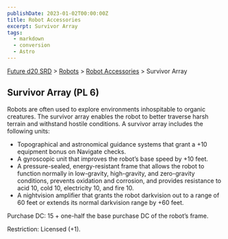 ```yaml
---
publishDate: 2023-01-02T00:00:00Z
title: Robot Accessories
excerpt: Survivor Array
tags:
  - markdown
  - conversion
  - Astro
---
```






[Future d20 SRD](/#futureD20) > [Robots](future-d20-srd-robots-index) > [Robot Accessories](future-d20-srd-robots-robot-accessories-index) > Survivor Array




## Survivor Array (PL 6)


Robots are often used to explore environments inhospitable to organic creatures. The survivor array enables the robot to better traverse harsh terrain and withstand hostile conditions. A survivor array includes the following units:


- Topographical and astronomical guidance systems that grant a +10 equipment bonus on Navigate checks.
- A gyroscopic unit that improves the robot’s base speed by +10 feet.
- A pressure-sealed, energy-resistant frame that allows the robot to function normally in low-gravity, high-gravity, and zero-gravity conditions, prevents oxidation and corrosion, and provides resistance to acid 10, cold 10, electricity 10, and fire 10.
- A nightvision amplifier that grants the robot darkvision out to a range of 60 feet or extends its normal darkvision range by +60 feet.


Purchase DC: 15 + one-half the base purchase DC of the robot’s frame.


Restriction: Licensed (+1).



